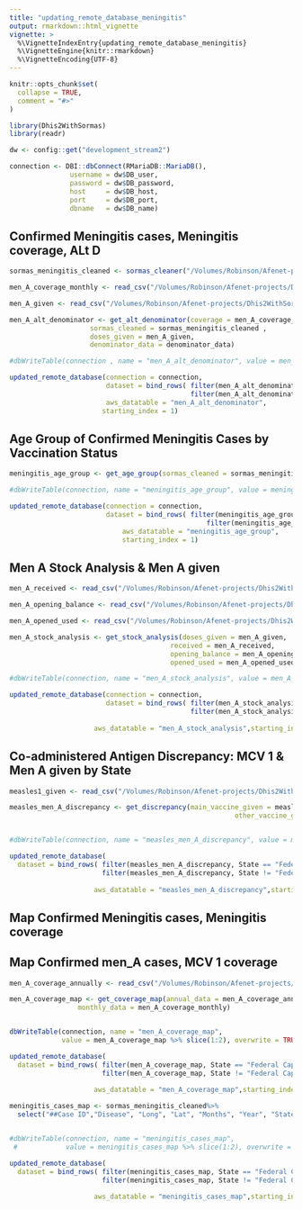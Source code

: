 ```yaml
---
title: "updating_remote_database_meningitis"
output: rmarkdown::html_vignette
vignette: >
  %\VignetteIndexEntry{updating_remote_database_meningitis}
  %\VignetteEngine{knitr::rmarkdown}
  %\VignetteEncoding{UTF-8}
---
```


```r
knitr::opts_chunk$set(
  collapse = TRUE,
  comment = "#>"
)
```

```r
library(Dhis2WithSormas)
library(readr)
```

```r
dw <- config::get("development_stream2")

connection <- DBI::dbConnect(RMariaDB::MariaDB(),
               username = dw$DB_user,
               password = dw$DB_password,
               host     = dw$DB_host,
               port     = dw$DB_port,
               dbname   = dw$DB_name)
```




##   Confirmed Meningitis cases, Meningitis coverage, ALt D

```r
sormas_meningitis_cleaned <- sormas_cleaner("/Volumes/Robinson/Afenet-projects/Dhis2WithSormas/data-raw/sormas_meningitis.csv")

men_A_coverage_monthly <- read_csv("/Volumes/Robinson/Afenet-projects/Dhis2WithSormas/data-raw/meningitis_coverage_monthly.csv")

men_A_given <- read_csv("/Volumes/Robinson/Afenet-projects/Dhis2WithSormas/data-raw/men_A_given.csv")

```

```r

men_A_alt_denominator <- get_alt_denominator(coverage = men_A_coverage_monthly,
                    sormas_cleaned = sormas_meningitis_cleaned ,
                    doses_given = men_A_given, 
                    denominator_data = denominator_data)

#dbWriteTable(connection , name = "men_A_alt_denominator", value = men_A_alt_denominator %>% slice(1:2), overwrite = TRUE)

updated_remote_database(connection = connection,
                        dataset = bind_rows( filter(men_A_alt_denominator, State == "Federal Capital Territory"),
                                             filter(men_A_alt_denominator, State != "Federal Capital Territory") ),
                        aws_datatable = "men_A_alt_denominator", 
                       starting_index = 1)
```

## Age Group of Confirmed Meningitis Cases by Vaccination Status

```r

meningitis_age_group <- get_age_group(sormas_cleaned = sormas_meningitis_cleaned)

#dbWriteTable(connection, name = "meningitis_age_group", value = meningitis_age_group %>% slice(1:2), overwrite = TRUE)

updated_remote_database(connection = connection,
                        dataset = bind_rows( filter(meningitis_age_group, State == "Federal Capital Territory"),
                                                 filter(meningitis_age_group, State != "Federal Capital Territory") ), 
                            aws_datatable = "meningitis_age_group",
                            starting_index = 1)

```

## Men A Stock Analysis & Men A given


```r

men_A_received <- read_csv("/Volumes/Robinson/Afenet-projects/Dhis2WithSormas/data-raw/men_A_Received.csv")

men_A_opening_balance <- read_csv("/Volumes/Robinson/Afenet-projects/Dhis2WithSormas/data-raw/men_A_OB.csv")

men_A_opened_used <- read_csv("/Volumes/Robinson/Afenet-projects/Dhis2WithSormas/data-raw/men_A_Doses_Opened.csv")

```

```r
men_A_stock_analysis <- get_stock_analysis(doses_given = men_A_given,
                                        received = men_A_received,
                                        opening_balance = men_A_opening_balance,
                                        opened_used = men_A_opened_used)

#dbWriteTable(connection, name = "men_A_stock_analysis", value = men_A_stock_analysis %>% slice(1:2), overwrite = TRUE)

updated_remote_database(connection = connection,
                        dataset = bind_rows( filter(men_A_stock_analysis, State == "Federal Capital Territory"),
                                             filter(men_A_stock_analysis, State != "Federal Capital Territory") ), 
                     
                     aws_datatable = "men_A_stock_analysis",starting_index = 1)
```

## Co-administered Antigen Discrepancy: MCV 1 & Men A given by State
```r

measles1_given <- read_csv("/Volumes/Robinson/Afenet-projects/Dhis2WithSormas/data-raw/measles1_given.csv")

```



```r
measles_men_A_discrepancy <- get_discrepancy(main_vaccine_given = measles1_given, 
                                                        other_vaccine_given = men_A_given)


#dbWriteTable(connection, name = "measles_men_A_discrepancy", value = measles_men_A_discrepancy %>% slice(1:2), overwrite = TRUE)

updated_remote_database(
  dataset = bind_rows( filter(measles_men_A_discrepancy, State == "Federal Capital Territory"),
                       filter(measles_men_A_discrepancy, State != "Federal Capital Territory") ), 
                     
                     aws_datatable = "measles_men_A_discrepancy",starting_index = 1)
```

## Map Confirmed Meningitis cases, Meningitis coverage


## Map Confirmed men_A cases, MCV 1 coverage


```r
men_A_coverage_annually <- read_csv("/Volumes/Robinson/Afenet-projects/Dhis2WithSormas/data-raw/meningitis_coverage_annualized.csv")

```


```r
men_A_coverage_map <- get_coverage_map(annual_data = men_A_coverage_annually,
                 monthly_data = men_A_coverage_monthly)


dbWriteTable(connection, name = "men_A_coverage_map", 
             value = men_A_coverage_map %>% slice(1:2), overwrite = TRUE)

updated_remote_database(
  dataset = bind_rows( filter(men_A_coverage_map, State == "Federal Capital Territory"),
                       filter(men_A_coverage_map, State != "Federal Capital Territory") ), 
                     
                     aws_datatable = "men_A_coverage_map",starting_index = 1)


```


```r
meningitis_cases_map <- sormas_meningitis_cleaned%>%
  select("##Case ID","Disease", "Long", "Lat", "Months", "Year", "State", "LGA")


#dbWriteTable(connection, name = "meningitis_cases_map", 
 #            value = meningitis_cases_map %>% slice(1:2), overwrite = TRUE)

updated_remote_database(
  dataset = bind_rows( filter(meningitis_cases_map, State == "Federal Capital Territory"),
                       filter(meningitis_cases_map, State != "Federal Capital Territory") ), 
                     
                     aws_datatable = "meningitis_cases_map",starting_index = 1)


```

